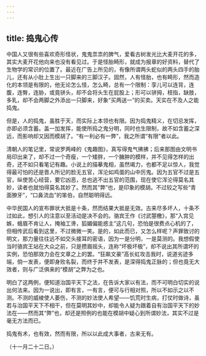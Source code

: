 ```yaml
---
---
---
```

title: 捣鬼心传
---



中国人又很有些喜欢奇形怪状，鬼鬼祟祟的脾气，爱看古树发光比大麦开花的多，其实大麦开花他向来也没有看见过。于是怪胎畸形，就成为报章的好资料，替代了生物学的常识的位置了。最近在广告上所见的，有像所谓两头蛇似的两头四手的胎儿，还有从小肚上生出一只脚来的三脚汉子。固然，人有怪胎，也有畸形，然而造化的本领是有限的，他无论怎么怪，怎么畸，总有一个限制：孪儿可以连背，连腹，连臀，连胁，或竟骈头，却不会将头生在屁股上；形可以骈拇，枝指，缺肢，多乳，却不会两脚之外添出一只脚来，好象“买两送一”的买卖。天实在不及人之能捣鬼。

但是，人的捣鬼，虽胜于天，而实际上本领也有限。因为捣鬼精义，在切忌发挥，亦即必须含蓄。盖一加发挥，能使所捣之鬼分明，同时也生限制，故不如含蓄之深远，而影响却又因而模胡了。“有一利必有一弊”，我之所谓“有限”者以此。

清朝人的笔记里，常说罗两峰的《鬼趣图》，真写得鬼气拂拂；后来那图由文明书局印出来了，却不过一个奇瘦，一个矮胖，一个臃肿的模样，并不见得怎样的出奇，还不如只看笔记有趣。小说上的描摹鬼相，虽然竭力，也都不足以惊人，我觉得最可怕的还是晋人所记的脸无五官，浑沦如鸡蛋的山中厉鬼。因为五官不过是五官，纵使苦心经营，要它凶恶，总也逃不出五官的范围，现在使它浑沦得莫名其妙，读者也就怕得莫名其妙了。然而其“弊”也，是印象的模胡。不过较之写些“青面獠牙”，“口鼻流血”的笨伯，自然聪明得远。

中华民国人的宣布罪状大抵是十条，然而结果大抵是无效。古来尽多坏人，十条不过如此，想引人的注意以至活动是决不会的。骆宾王作《讨武曌檄》，那“入宫见嫉，蛾眉不肯让人，掩袖工谗，狐媚偏能惑主”这几句，恐怕是很费点心机的了，但相传武后看到这里，不过微微一笑。是的，如此而已，又怎么样呢？声罪致讨的明文，那力量往往远不如交头接耳的密语，因为一是分明，一是莫测的。我想假使当时骆宾王站在大众之前，只是攒眉摇头，连称“坏极坏极”，却不说出其所谓坏的实例，恐怕那效力会在文章之上的罢。“狂飙文豪”高长虹攻击我时，说道劣迹多端，倘一发表，便即身败名裂，而终于并不发表，是深得捣鬼正脉的；但也竟无大效者，则与广泛俱来的“模胡”之弊为之也。

明白了这两例，便知道治国平天下之法，在告诉大家以有法，而不可明白切实的说出何法来。因为一说出，即有言，一有言，便可与行相对照，所以不如示之以不测。不测的威棱使人萎伤，不测的妙法使人希望——饥荒时生病，打仗时做诗，虽若与治国平天下不相干，但在莫明其妙中，却能令人疑为跟着自有治国平天下的妙法在——然而其“弊”也，却还是照例的也能在模胡中疑心到所谓妙法，其实不过是毫无方法而已。

捣鬼有术，也有效，然而有限，所以以此成大事者，古来无有。

（十一月二十二日。）